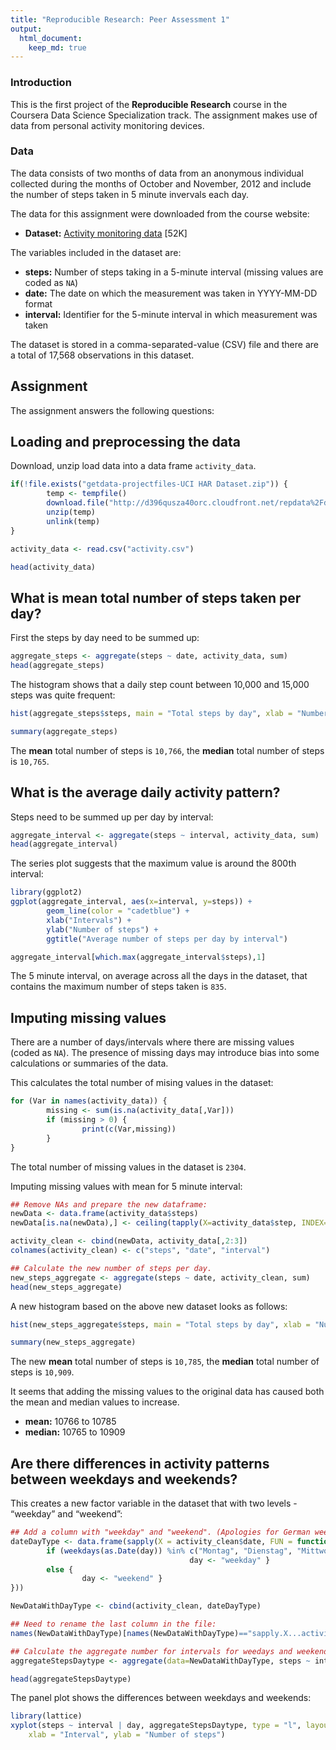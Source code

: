 ```yaml
---
title: "Reproducible Research: Peer Assessment 1"
output: 
  html_document:
    keep_md: true
---
```


### Introduction

This is the first project of the **Reproducible Research** course in the Coursera Data Science Specialization track. The assignment makes use of data from personal activity monitoring devices. 

### Data

The data consists of two months of data from an anonymous individual collected during the months of October and November, 2012 and include the number of steps taken in 5 minute invervals each day. 

The data for this assignment were downloaded from the course website:

- **Dataset:** [Activity monitoring data](https://d396qusza40orc.cloudfront.net/repdata%2Fdata%2Factivity.zip) [52K]

The variables included in the dataset are:

- **steps:** Number of steps taking in a 5-minute interval (missing values are coded as `NA`)
- **date:** The date on which the measurement was taken in YYYY-MM-DD format
- **interval:** Identifier for the 5-minute interval in which measurement was taken

The dataset is stored in a comma-separated-value (CSV) file and there are a total of 17,568 observations in this dataset.

## Assignment

The assignment answers the following questions:

## Loading and preprocessing the data

Download, unzip load data into a data frame `activity_data`.

```r
if(!file.exists("getdata-projectfiles-UCI HAR Dataset.zip")) {
        temp <- tempfile()
        download.file("http://d396qusza40orc.cloudfront.net/repdata%2Fdata%2Factivity.zip",temp)
        unzip(temp)
        unlink(temp)
}

activity_data <- read.csv("activity.csv")

head(activity_data)
```

## What is mean total number of steps taken per day?

First the steps by day need to be summed up: 
```r
aggregate_steps <- aggregate(steps ~ date, activity_data, sum)
head(aggregate_steps)
```

The histogram shows that a daily step count between 10,000 and 15,000 steps was quite frequent:
```r
hist(aggregate_steps$steps, main = "Total steps by day", xlab = "Number of steps", col = "cadetblue")
```

```r
summary(aggregate_steps)
```

The **mean** total number of steps is `10,766`, the **median** total number of steps is `10,765`. 

## What is the average daily activity pattern?

Steps need to be summed up per day by interval:
```r
aggregate_interval <- aggregate(steps ~ interval, activity_data, sum)
head(aggregate_interval)
```

The series plot suggests that the maximum value is around the 800th interval:
```r
library(ggplot2)
ggplot(aggregate_interval, aes(x=interval, y=steps)) + 
        geom_line(color = "cadetblue") +
        xlab("Intervals") +
        ylab("Number of steps") +
        ggtitle("Average number of steps per day by interval") 
```     

```r
aggregate_interval[which.max(aggregate_interval$steps),1] 
```

The 5 minute interval, on average across all the days in the dataset, that contains the maximum number of steps taken is `835`.

## Imputing missing values

There are a number of days/intervals where there are missing values (coded as `NA`). The presence of missing days may introduce bias into some calculations or summaries of the data.

This calculates the total number of mising values in the dataset:
```r
for (Var in names(activity_data)) {
        missing <- sum(is.na(activity_data[,Var]))
        if (missing > 0) {
                print(c(Var,missing))
        }
} 
```

The total number of missing values in the dataset is `2304`.

Imputing missing values with mean for 5 minute interval:
```r
## Remove NAs and prepare the new dataframe:
newData <- data.frame(activity_data$steps)
newData[is.na(newData),] <- ceiling(tapply(X=activity_data$step, INDEX=activity_data$interval,FUN=mean,na.rm=TRUE))

activity_clean <- cbind(newData, activity_data[,2:3])
colnames(activity_clean) <- c("steps", "date", "interval")

## Calculate the new number of steps per day. 
new_steps_aggregate <- aggregate(steps ~ date, activity_clean, sum)
head(new_steps_aggregate)
```

A new histogram based on the above new dataset looks as follows:
```r
hist(new_steps_aggregate$steps, main = "Total steps by day", xlab = "Number of steps", col = "lightsteelblue1")
```

```r
summary(new_steps_aggregate)
```

The new **mean** total number of steps is `10,785`, the **median** total number of steps is `10,909`. 

It seems that adding the missing values to the original data has caused both the mean and median values to increase.

- **mean:** 10766 to 10785
- **median:** 10765 to 10909

## Are there differences in activity patterns between weekdays and weekends?

This creates a new factor variable in the dataset that with two levels - "weekday" and "weekend": 
```r
## Add a column with "weekday" and "weekend". (Apologies for German weekdays.)
dateDayType <- data.frame(sapply(X = activity_clean$date, FUN = function(day) {
        if (weekdays(as.Date(day)) %in% c("Montag", "Dienstag", "Mittwoch", "Donnerstag", "Freitag")) {
                                        day <- "weekday" } 
        else {
                day <- "weekend" }
}))

NewDataWithDayType <- cbind(activity_clean, dateDayType)

## Need to rename the last column in the file:
names(NewDataWithDayType)[names(NewDataWithDayType)=="sapply.X...activity_clean.date..FUN...function.day..."] <- "day"

## Calculate the aggregate number for intervals for weedays and weekends: 
aggregateStepsDaytype <- aggregate(data=NewDataWithDayType, steps ~ interval + day,FUN=mean)

head(aggregateStepsDaytype)
```

The panel plot shows the differences between weekdays and weekends:
```r
library(lattice)
xyplot(steps ~ interval | day, aggregateStepsDaytype, type = "l", layout = c(1, 2), 
    xlab = "Interval", ylab = "Number of steps")
```